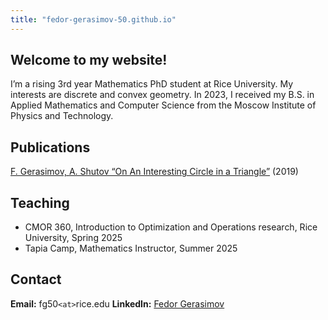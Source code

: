 ```yaml
---
title: "fedor-gerasimov-50.github.io"
---
```


## Welcome to my website!

I'm a rising 3rd year Mathematics PhD student at Rice University. My interests are discrete and convex geometry.
In 2023, I received my B.S. in Applied Mathematics and Computer Science from the Moscow Institute of Physics and Technology.

## Publications 

 [F. Gerasimov, A. Shutov "On An Interesting Circle in a Triangle"](https://old.mccme.ru//circles//oim/mmks/works2019/shutgera2.pdf) (2019)

## Teaching

- CMOR 360, Introduction to Optimization and Operations research, Rice University, Spring 2025
- Tapia Camp, Mathematics Instructor, Summer 2025

## Contact

**Email:** fg50`<at>`rice.edu
**LinkedIn:** [Fedor Gerasimov](https://www.linkedin.com/in/theodore-gerasimov-450352238/)
